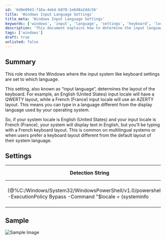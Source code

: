 ```yaml
---
id: '6d8e0943-716a-4ebd-b878-1e648a2ddc56'
title: 'Windows Input Language Settings'
title_meta: 'Windows Input Language Settings'
keywords: ['windows', 'input', 'language', 'settings', 'keyboard', 'locale']
description: 'This document explains how to determine the input language settings on Windows systems, highlighting the differences between system locale and input locale, and how they affect keyboard layouts for multilingual users.'
tags: ['windows']
draft: true
unlisted: false
---
```

## Summary

This role shows the Windows where the input system like keyboard settings are set to which language.

This setting, also known as “input language”, determines the layout of the keyboard. For example, an English (United States) input locale will have a QWERTY layout, while a French (France) input locale will use an AZERTY layout. This means you can type in a language different from the display language used by your operating system. 

So, if your system locale is English (United States) and your input locale is French (France), your system will display text in English, but you’ll be typing with a French keyboard layout. This is common on multilingual systems or when users prefer a keyboard layout different from the default layout of their system language.

## Settings

| Detection String                                                                                                                                               | Comparator | Result                           | Applicable OS |
|----------------------------------------------------------------------------------------------------------------------------------------------------------------|------------|----------------------------------|----------------|
| \{@%C:/Windows/System32/WindowsPowerShell/v1.0/powershell.exe -ExecutionPolicy Bypass -Command "$locale = (systeminfo | findstr /B /C:'Input Locale') -replace 'Input Locale:',''; $locale.trim()"@%} | Exists     | en-us;English (United States)   | Windows        |

## Sample

![Sample Image](../../static/img/Dynamic-Input-Language-Role/image_1.png)














